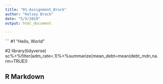 ```yaml
---
title: "01-Assignment_Brock"
author: "Kelsey Brock"
date: "5/5/2019"
output: html_document

---
```


```
#1
"Hello, World"

#2
library(tidyverse)
sc%>%filter(adm_rate<.1)%>%summarize(mean_debt=mean(debt_mdn,na.rm=TRUE))


## R Markdown

